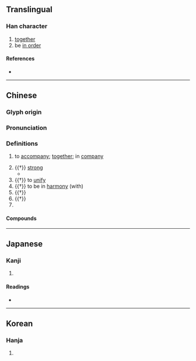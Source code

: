 {{character info}}
==Translingual==

===Han character===
{{Han char|rn=9|rad=人|as=09|sn=11|four=21261|canj=OPPA|ids=⿰亻皆}}

# [[together]]
# be [[in order]]

====References====
* {{Han ref|kx=0110.230|dkj=00855|dj=0236.070|hdz=10188.120|uh=5055|ud=20565|bh=B0BA|bd=45242}}

----

==Chinese==
{{zh-forms}}

===Glyph origin===
{{Han etym}}
{{Han compound|人|皆|ls=psc|c1=s|c2=p|t1=man}}

===Pronunciation===
{{zh-pron
|m=xié,jiē
|m_note=jiē - obsolete in Mainland, variant in Taiwan: for example: {{w|Mackay Memorial Hospital}} {{w|:zh:馬偕紀念醫院|馬偕紀念醫院}} ''Mǎjiē Jìniàn Yīyuàn''
|c=gaai1,haai4
|mc=y
|oc=y
|cat=v,adv,adj
}}

===Definitions===
{{zh-hanzi}}

# to [[accompany]]; [[together]]; in [[company]]
#: {{zh-x|偕同|along with}}
#: {{zh-x|偕行|to travel '''together'''}}
#: {{zh-x|偕老|to live '''together''' to a ripe old age [used in blessing newly-weds]}}
# {{†}} [[strong]]
#* {{zh-x|偕偕 士子、朝{zhāo}夕 從事。|An officer, '''strong and vigorous''',<br>Morning and evening I am engaged in service.|ref=Shijing}}
# {{†}} to [[unify]]
# {{†}} to be in [[harmony]] (with)
# {{†}} {{rfdef|zh}} <!-- 比、並 -->
# {{†}} {{zh-alt-form|皆|[[all]]}}
# {{surname|zh}}

====Compounds====
{{zh-der|偕偕|偕同|偕老|偕行|君子偕老|期頤偕老|白頭偕老|百年偕老|相偕|與民偕樂|計偕}}

----

==Japanese==

===Kanji===
{{ja-kanji|grade=|rs=人09}}

# {{rfdef|ja|sort=人09}}

====Readings====
* {{ja-readings
|goon=け
|kanon=かい
|kun=とも-に}}

----

==Korean==

===Hanja===
{{ko-hanja|hangeul=[[해]], [[혜]]|rv=hae, hye|mr=hae, hye}}

# {{rfdef|ko|sort=人09}}